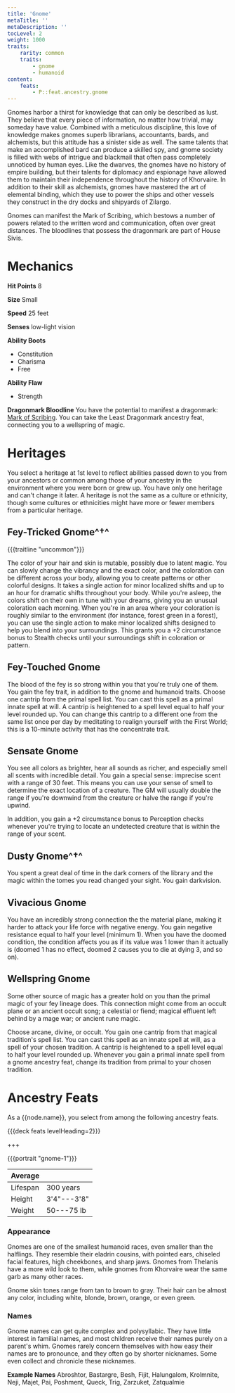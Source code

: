 ```yaml
---
title: 'Gnome'
metaTitle: ''
metaDescription: ''
tocLevel: 2
weight: 1000
traits:
    rarity: common
    traits:
        - gnome
        - humanoid
content:
    feats:
        - P::feat.ancestry.gnome
---
```


Gnomes harbor a thirst for knowledge that can only be described as lust. They believe that every piece of information, no matter how trivial, may someday have value. Combined with a meticulous discipline, this love of knowledge makes gnomes superb librarians, accountants, bards, and alchemists, but this attitude has a sinister side as well. The same talents that make an accomplished bard can produce a skilled spy, and gnome society is filled with webs of intrigue and blackmail that often pass completely unnoticed by human eyes. Like the dwarves, the gnomes have no history of empire building, but their talents for diplomacy and espionage have allowed them to maintain their independence throughout the history of Khorvaire. In addition to their skill as alchemists, gnomes have mastered the art of elemental binding, which they use to power the ships and other vessels they construct in the dry docks and shipyards of Zilargo.

Gnomes can manifest the Mark of Scribing, which bestows a number of powers related to the written word and communication, often over great distances. The bloodlines that possess the dragonmark are part of House Sivis.

# Mechanics

**Hit Points** 8

**Size** Small

**Speed** 25 feet

**Senses** low-light vision

**Ability Boots**

-   Constitution
-   Charisma
-   Free

**Ability Flaw**

-   Strength

**Dragonmark Bloodline** You have the potential to manifest a dragonmark: [Mark of Scribing](/dragonmark/scribing). You can take the Least Dragonmark ancestry feat, connecting you to a wellspring of magic.

# Heritages

You select a heritage at 1st level to reflect abilities passed down to you from your ancestors or common among those of your ancestry in the environment where you were born or grew up. You have only one heritage and can't change it later. A heritage is not the same as a culture or ethnicity, though some cultures or ethnicities might have more or fewer members from a particular heritage.

## Fey-Tricked Gnome^†^

{{{traitline "uncommon"}}}

The color of your hair and skin is mutable, possibly due to latent magic. You can slowly change the vibrancy and the exact color, and the coloration can be different across your body, allowing you to create patterns or other colorful designs. It takes a single action for minor localized shifts and up to an hour for dramatic shifts throughout your body. While you're asleep, the colors shift on their own in tune with your dreams, giving you an unusual coloration each morning. When you're in an area where your coloration is roughly similar to the environment (for instance, forest green in a forest), you can use the single action to make minor localized shifts designed to help you blend into your surroundings. This grants you a +2 circumstance bonus to Stealth checks until your surroundings shift in coloration or pattern.

## Fey-Touched Gnome

The blood of the fey is so strong within you that you're truly one of them. You gain the fey trait, in addition to the gnome and humanoid traits. Choose one cantrip from the primal spell list. You can cast this spell as a primal innate spell at will. A cantrip is heightened to a spell level equal to half your level rounded up. You can change this cantrip to a different one from the same list once per day by meditating to realign yourself with the First World; this is a 10-minute activity that has the concentrate trait.

## Sensate Gnome

You see all colors as brighter, hear all sounds as richer, and especially smell all scents with incredible detail. You gain a special sense: imprecise scent with a range of 30 feet. This means you can use your sense of smell to determine the exact location of a creature. The GM will usually double the range if you're downwind from the creature or halve the range if you're upwind.

In addition, you gain a +2 circumstance bonus to Perception checks whenever you're trying to locate an undetected creature that is within the range of your scent.

## Dusty Gnome^†^

You spent a great deal of time in the dark corners of the library and the magic within the tomes you read changed your sight. You gain darkvision.

## Vivacious Gnome

You have an incredibly strong connection the the material plane, making it harder to attack your life force with negative energy. You gain negative resistance equal to half your level (minimum 1). When you have the doomed condition, the condition affects you as if its value was 1 lower than it actually is (doomed 1 has no effect, doomed 2 causes you to die at dying 3, and so on).

## Wellspring Gnome

Some other source of magic has a greater hold on you than the primal magic of your fey lineage does. This connection might come from an occult plane or an ancient occult song; a celestial or fiend; magical effluent left behind by a mage war; or ancient rune magic.

Choose arcane, divine, or occult. You gain one cantrip from that magical tradition's spell list. You can cast this spell as an innate spell at will, as a spell of your chosen tradition. A cantrip is heightened to a spell level equal to half your level rounded up. Whenever you gain a primal innate spell from a gnome ancestry feat, change its tradition from primal to your chosen tradition.

# Ancestry Feats

As a {{node.name}}, you select from among the following ancestry feats.

{{{deck feats levelHeading=2}}}

+++

{{{portrait "gnome-1"}}}

| Average  |             |
| -------- | ----------- |
| Lifespan | 300 years   |
| Height   | 3'4"---3'8" |
| Weight   | 50---75 lb  |

### Appearance

Gnomes are one of the smallest humanoid races, even smaller than the halflings. They resemble their eladrin cousins, with pointed ears, chiseled facial features, high cheekbones, and sharp jaws. Gnomes from Thelanis have a more wild look to them, while gnomes from Khorvaire wear the same garb as many other races.

Gnome skin tones range from tan to brown to gray. Their hair can be almost any color, including white, blonde, brown, orange, or even green.

### Names

Gnome names can get quite complex and polysyllabic. They have little interest in familial names, and most children receive their names purely on a parent's whim. Gnomes rarely concern themselves with how easy their names are to pronounce, and they often go by shorter nicknames. Some even collect and chronicle these nicknames.

**Example Names** Abroshtor, Bastargre, Besh, Fijit, Halungalom, Krolmnite, Neji, Majet, Pai, Poshment, Queck, Trig, Zarzuket, Zatqualmie
